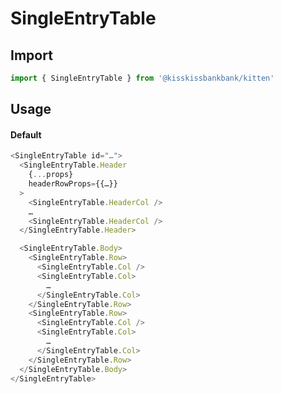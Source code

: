 
<Meta title="Tables/SingleEntryTable" component={SingleEntryTableComponent} />

# SingleEntryTable

<Canvas>
  <Story name="Example" story={stories.Default} />
</Canvas>

## Import

```js
import { SingleEntryTable } from '@kisskissbankbank/kitten'
```

## Usage

#### Default

```js
<SingleEntryTable id="…">
  <SingleEntryTable.Header
    {...props}
    headerRowProps={{…}}
  >
    <SingleEntryTable.HeaderCol />
    …
    <SingleEntryTable.HeaderCol />
  </SingleEntryTable.Header>

  <SingleEntryTable.Body>
    <SingleEntryTable.Row>
      <SingleEntryTable.Col />
      <SingleEntryTable.Col>
        …
      </SingleEntryTable.Col>
    </SingleEntryTable.Row>
    <SingleEntryTable.Row>
      <SingleEntryTable.Col />
      <SingleEntryTable.Col>
        …
      </SingleEntryTable.Col>
    </SingleEntryTable.Row>
  </SingleEntryTable.Body>
</SingleEntryTable>
```
